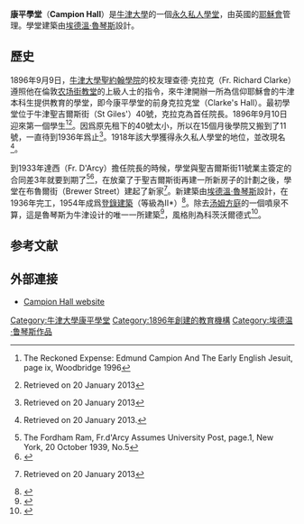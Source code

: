 {{Infobox Oxford college
| name = Campion Hall
| infobox_colour = #000000
| photo = [[File:CampionHall.jpg|290px]]
| colours = {{scarf|start}}{{cell2|black}}{{cell|white}}{{cell|#FF9494}}{{cell|white}}{{cell2|black}}{{cell|white}}{{cell|#FF9494}}{{cell|white}}{{cell2|black}}{{scarf|end}}
| named_for = 聖[[埃德蒙·坎皮恩|埃德蒙·康平]]
| established = {{Start date and age| 1896 }} 
| sister_college =
| head_label = Master
| head = The Revd James Hanvey, [[耶穌會|S.J.]]
| undergraduates = 1
| graduates = 9
| latitude = 51.749582
| longitude = -1.258032
| homepage= [http://www.campion.ox.ac.uk/ www.campion.ox.ac.uk]
| boat_club =
| shield = [[File:Campion_Hall_Oxford_Coat_Of_Arms.svg|150px]]
| blazon = Argent on a cross sable a plate charged with a wolf's head erased of the second between in pale two billets of the field that in chief charged with a cinquefoil and that in base with a saltire gules and in fesse as many plates each charged with a campion flower leaved and slipped proper on a chief also of the second two branches of palm in saltire enfiled with a celestial crown or.
|location = [[牛津|牛津]]布魯爾街（Brewer Street）}}

'''康平學堂'''（'''Campion Hall'''）是[[牛津大學|牛津大學]]的一個[[永久私人學堂|永久私人學堂]]，由英國的[[耶穌會|耶穌會]]管理。學堂建築由[[埃德溫·魯琴斯|埃德溫·魯琴斯]]設計。

==歷史==

1896年9月9日，[[牛津大學聖約翰學院|牛津大學聖約翰學院]]的校友理查德·克拉克（Fr. Richard Clarke）遵照他在倫敦[[农场街教堂|农场街教堂]]的上級人士的指令，來牛津開辦一所為信仰耶穌會的牛津本科生提供教育的學堂，即今康平學堂的前身克拉克堂（Clarke's Hall）。最初學堂位于牛津聖吉爾斯街（St Giles'）40號，克拉克為首任院長。1896年9月10日迎來第一個學生<ref>The Reckoned Expense: Edmund Campion And The Early English Jesuit, page ix, Woodbridge 1996</ref><ref name="autogenerated1">{{cite web|url=http://archive.catholicherald.co.uk/article/1st-october-1971/4/on-the-other-side-the-statutes-of-the-university-o|title=Catholic Herald|accessdate=2016-09-30|archive-date=2013-09-27|archive-url=https://web.archive.org/web/20130927080506/http://archive.catholicherald.co.uk/article/1st-october-1971/4/on-the-other-side-the-statutes-of-the-university-o|dead-url=no}}Retrieved on 20 January 2013</ref>。因爲原先租下的40號太小，所以在15個月後學院又搬到了11號，一直待到1936年爲止<ref>{{cite web|url=http://www.headington.org.uk/oxon/stgiles/tour/east/11.htm|title=Headington.co.org|accessdate=2016-09-30|archive-date=2012-09-28|archive-url=https://web.archive.org/web/20120928002824/http://www.headington.org.uk/oxon/stgiles/tour/east/11.htm|dead-url=no}} Retrieved on 20 January 2013</ref>。1918年該大學獲得永久私人學堂的地位，並改現名<ref>{{cite web|url=http://jesuitinstitute.org/Conferences/VenueCampionHall.htm|title=Jesuitinstitute|access-date=2016-09-30|archive-date=2020-02-01|archive-url=https://web.archive.org/web/20200201162642/http://jesuitinstitute.org/Conferences/VenueCampionHall.htm|dead-url=no}}Retrieved on 20 January 2013.</ref>。

到1933年達西（Fr. D'Arcy）擔任院長的時候，學堂與聖吉爾斯街11號業主簽定的合同差3年就要到期了<ref>The Fordham Ram, Fr.d'Arcy Assumes University Post, page.1, New York, 20 October 1939, No.5</ref><ref>{{cite web|url=http://archive.catholicherald.co.uk/article/1st-october-1971/4/on-the-other-side-the-statutes-of-the-university-o|title=Catholicherald|accessdate=2013-02-02|archive-date=2013-09-27|archive-url=https://web.archive.org/web/20130927080506/http://archive.catholicherald.co.uk/article/1st-october-1971/4/on-the-other-side-the-statutes-of-the-university-o|dead-url=no}}</ref>，在放棄了于聖吉爾斯街再建一所新房子的計劃之後，學堂在布魯爾街（Brewer Street）建起了新家<ref name="british-history.ac.uk">{{cite web|url=http://www.british-history.ac.uk/report.aspx?compid=63896|title=British History Online|access-date=2016-09-30|archive-date=2014-08-18|archive-url=https://web.archive.org/web/20140818224625/http://www.british-history.ac.uk/report.aspx?compid=63896|dead-url=no}} Retrieved on 20 January 2013</ref>。新建築由[[埃德溫·魯琴斯|埃德溫·魯琴斯]]設計，在1936年完工，1954年成爲[[登錄建築|登錄建築]]（等級為II*）<ref>{{cite web |url=http://list.english-heritage.org.uk/resultsingle.aspx?uid=1046738 |title=Campion Hall (including chapel) |work=The National Heritage List for England |publisher=[[English_Heritage|English Heritage]] |accessdate=20 September 2013 |archive-url=https://web.archive.org/web/20130921060814/http://list.english-heritage.org.uk/resultsingle.aspx?uid=1046738 |archive-date=2013-09-21 |dead-url=yes }}</ref>。除去[[汤姆方庭|汤姆方庭]]的一個噴泉不算，這是魯琴斯为牛津设计的唯一一所建築<ref>{{cite book |title=Lutyens: The Work of the English Architect Sir Edwin Lutyens (1869–1944) |chapter=Catalogue of Works by Sir Edwin Lutyens |last=Richardson |first=Margaret |year=1981 |publisher=[[Arts_Council_of_Great_Britain|Arts Council of Great Britain]] |location=London |isbn=0-7287-0304-1 |page=196}}</ref>，風格則為科茨沃爾德式<ref name=Amery>{{cite book |title=Lutyens: The Work of the English Architect Sir Edwin Lutyens (1869–1944) |chapter=Campion Hall, Brewer Street |last=Amery |first=Colin |year=1981 |publisher=[[Arts_Council_of_Great_Britain|Arts Council of Great Britain]] |location=London |isbn=0-7287-0304-1 |page=146}}</ref>。

==参考文献==
{{reflist}}

==外部連接==

{{Commons category|Campion Hall, Oxford}}
*[http://www.campion.ox.ac.uk/ Campion Hall website] {{Wayback|url=http://www.campion.ox.ac.uk/ |date=20130128111936 }}

{{牛津大學}}

[[Category:牛津大學康平學堂|Category:牛津大學康平學堂]]
[[Category:1896年創建的教育機構|Category:1896年創建的教育機構]]
[[Category:埃德温·鲁琴斯作品|Category:埃德温·鲁琴斯作品]]